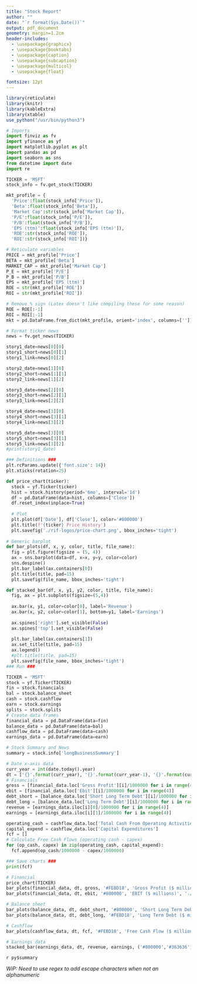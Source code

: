 ```yaml
---
title: "Stock Report"
author: ""
date: "`r format(Sys.Date())`"
output: pdf_document
geometry: margin=1.2cm
header-includes:
  - \usepackage{graphicx}
  - \usepackage{booktabs}
  - \usepackage{caption}
  - \usepackage{subcaption}
  - \usepackage{multicol}
  - \usepackage{float}

fontsize: 12pt
---
```


<!-- LaTeX preamble-->
\graphicspath{ {./rif-logos/} }

<!-- R setup libraries, using python (html_document)-->
```r
library(reticulate)
library(knitr)
library(kableExtra)
library(xtable)
use_python("/usr/bin/python3")
```
<!-- Python imports -->
```python
# Imports
import finviz as fv
import yfinance as yf
import matplotlib.pyplot as plt
import pandas as pd
import seaborn as sns
from datetime import date
import re
```

<!-- Table -->
```python
TICKER = 'MSFT'
stock_info = fv.get_stock(TICKER)

mkt_profile = {
  'Price':float(stock_info['Price']),
  'Beta':float(stock_info['Beta']),
  'Market Cap':str(stock_info['Market Cap']),
  'P/E':float(stock_info['P/E']),
  'P/B':float(stock_info['P/B']),
  'EPS (ttm)':float(stock_info['EPS (ttm)']),
  'ROE':str(stock_info['ROE']),
  'ROI':str(stock_info['ROI'])}

# Reticulate variables
PRICE = mkt_profile['Price']
BETA = mkt_profile['Beta']
MARKET_CAP = mkt_profile['Market Cap']
P_E = mkt_profile['P/E']
P_B = mkt_profile['P/B']
EPS = mkt_profile['EPS (ttm)']
ROE = str(mkt_profile['ROE'])
ROI = str(mkt_profile['ROI'])

# Remove % sign (Latex doesn't like compiling these for some reason)
ROE = ROE[:-1]
ROI = ROI[:-1]
mkt = pd.DataFrame.from_dict(mkt_profile, orient='index', columns=[''])

# Format ticker news
news = fv.get_news(TICKER)

story1_date=news[0][0]
story1_short=news[0][1]
story1_link=news[0][2]

story2_date=news[1][0]
story2_short=news[1][1]
story2_link=news[1][2]

story3_date=news[2][0]
story3_short=news[2][1]
story3_link=news[2][2]

story4_date=news[3][0]
story4_short=news[3][1]
story4_link=news[3][2]

story5_date=news[3][0]
story5_short=news[3][1]
story5_link=news[3][2]
#print(story1_date)
```

<!-- Charts -->
```python

### Definitions ###
plt.rcParams.update({'font.size': 14})
plt.xticks(rotation=25)

def price_chart(ticker):
  stock = yf.Ticker(ticker)
  hist = stock.history(period='6mo', interval='1d')
  df = pd.DataFrame(data=hist, columns=['Close'])
  df.reset_index(inplace=True)
  
  # Plot
  plt.plot(df['Date'], df['Close'], color='#800000')
  plt.title(f'{ticker} Price History')
  plt.savefig('./rif-logos/price-chart.png', bbox_inches='tight')
  
# Generic barplot
def bar_plots(df, x, y, color, title, file_name):
  fig = plt.figure(figsize = (5, 4))
  ax = sns.barplot(data=df, x=x, y=y, color=color)
  sns.despine()
  plt.bar_label(ax.containers[0])
  plt.title(title, pad=15)
  plt.savefig(file_name, bbox_inches='tight')

def stacked_bar(df, x, y1, y2, color, title, file_name):
  fig, ax = plt.subplots(figsize=(5,4))
  
  ax.bar(x, y1, color=color[0], label='Revenue')
  ax.bar(x, y2, color=color[1], bottom=y1, label='Earnings')
  
  ax.spines['right'].set_visible(False)
  ax.spines['top'].set_visible(False)
  
  plt.bar_label(ax.containers[1])
  ax.set_title(title, pad=15)
  ax.legend()
  #plt.title(title, pad=15)
  plt.savefig(file_name, bbox_inches='tight')
### Run ###

TICKER = 'MSFT'
stock = yf.Ticker(TICKER)
fin = stock.financials
bal = stock.balance_sheet
cash = stock.cashflow
earn = stock.earnings
splits = stock.splits
# Create data frames
financial_data = pd.DataFrame(data=fin)
balance_data = pd.DataFrame(data=bal)
cashflow_data = pd.DataFrame(data=cash)
earnings_data = pd.DataFrame(data=earn)

# Stock Summary and News
summary = stock.info['longBusinessSummary']

# Date x-axis data
curr_year = int(date.today().year) 
dt = ['{}'.format(curr_year), '{}'.format(curr_year-1), '{}'.format(curr_year-2), '{}'.format(curr_year-3)]
# Financials
gross = [financial_data.loc['Gross Profit'][i]/1000000 for i in range(4)]
ebit = [financial_data.loc['Ebit'][i]/1000000 for i in range(4)]
debt_short = [balance_data.loc['Short Long Term Debt'][i]/1000000 for i in range(4)]
debt_long = [balance_data.loc['Long Term Debt'][i]/1000000 for i in range(4)]
revenue = [earnings_data.iloc[i][0]/1000000 for i in range(4)]
earnings = [earnings_data.iloc[i][1]/1000000 for i in range(4)]

operating_cash = cashflow_data.loc['Total Cash From Operating Activities']
capital_expend = cashflow_data.loc['Capital Expenditures']
fcf = []
# Calculate Free Cash Flows (operating cash - capex)
for (op_cash, capex) in zip(operating_cash, capital_expend):
  fcf.append(op_cash/1000000 - capex/1000000)

### Save charts ###
print(fcf)

# Financial
price_chart(TICKER)
bar_plots(financial_data, dt, gross, '#FEBD18', 'Gross Profit ($ millions)', './rif-logos/gross-profit.png')
bar_plots(financial_data, dt, ebit, '#800000', 'EBIT ($ millions)', './rif-logos/ebit.png')

# Balance sheet
bar_plots(balance_data, dt, debt_short, '#800000', 'Short Long Term Debt ($ millions)', './rif-logos/debt_short.png')
bar_plots(balance_data, dt, debt_long, '#FEBD18', 'Long Term Debt ($ millions)', './rif-logos/debt_long.png')

# Cashflow
bar_plots(cashflow_data, dt, fcf, '#FEBD18', 'Free Cash Flow ($ millions)', './rif-logos/fcf.png')

# Earnings data
stacked_bar(earnings_data, dt, revenue, earnings, ('#800000','#363636'), 'Revenue/Earnings ($ millions)', './rif-logos/revenue_earnings.png')
```

<!-- Start of Document -->

\vspace{-0.5cm}

\begin{figure}[h]
  \centering
  \includegraphics[width=8cm, height=3cm]{RIF-Logo-(MaroonTransparentBackground).png}
\end{figure}

\vspace{-0.75cm}

\section*{Market Profile}
\vspace{-0.25cm}
\begin{table}[h] 
  \label{tab:table1} 
  \begin{tabular}{p{5cm}p{12cm}}
      \hline
      \multicolumn{2}{c}{`r py$TICKER` Profile} \\
      \hline
      Price & `r py$PRICE` \\
      Beta & `r py$BETA` \\
      Market Cap & `r py$MARKET_CAP` \\
      P/E & `r py$P_E` \\
      P/B & `r py$P_B` \\ 
      EPS ttm & `r py$EPS` \\
      ROE  & `r py$ROE`\% \\
      ROI & `r py$ROI`\% \\
      \hline
  \end{tabular}
\end{table}
\vspace{-0.75cm}
\section*{Stock Chart}
\vspace{-0.5cm}
\begin{figure}[h!]
  \centering
  \includegraphics[width=\linewidth, height=11cm]{"./rif-logos/price-chart.png"}
  \label{fig:price-chart}
\end{figure}

\section*{Company Summary}
`r py$summary`

\section*{Financials}

<!-- Rev/Gross Profits-->
\begin{figure}
\centering
\begin{minipage}{.5\textwidth}
  \centering
  \includegraphics[width=\linewidth]{"./rif-logos/revenue_earnings.png"}
  \label{fig:gp}
\end{minipage}%
\begin{minipage}{.5\textwidth}
  \centering
  \includegraphics[width=\linewidth]{"./rif-logos/gross-profit.png"}
  \label{fig:ebit}
\end{minipage}
\end{figure}

\newpage

\begin{figure}
% FCF - EBIT 
\centering
\begin{minipage}{.5\textwidth}
  \centering
  \includegraphics[width=\linewidth]{"./rif-logos/fcf.png"}
  \label{fig:gp}
\end{minipage}%
\begin{minipage}{.5\textwidth}
  \centering
  \includegraphics[width=\linewidth]{"./rif-logos/ebit.png"}
  \label{fig:ebit}
\end{minipage}
% Short Debt - Long Debt
\centering
\begin{minipage}{.5\textwidth}
  \centering
  \includegraphics[width=\linewidth]{"./rif-logos/debt_short.png"}
  \label{fig:gp}
\end{minipage}%
\begin{minipage}{.5\textwidth}
  \centering
  \includegraphics[width=\linewidth]{"./rif-logos/debt_long.png"}
  \label{fig:ebit}
\end{minipage}
\end{figure}

\section*{Recent News}

*WiP: Need to use regex to add escape characters when not an alphanumeric*
<!--
\begin{table}[h] 
  \label{tab:table1} 
  \begin{tabular}{p{5cm}p{5cm}p{6cm}}
      \hline
      \multicolumn{3}{c}{`r py$TICKER` News} \\
      \hline
      `r py$story1_date` & `r py$story1_short` & `r py$story1_link` \\
      `r py$story2_date` & `r py$story2_short` & `r py$story2_link` \\
      `r py$story3_date` & `r py$story3_short` & `r py$story3_link` \\
      `r py$story4_date` & `r py$story4_short` & `r py$story4_link` \\
      `r py$story5_date` & `r py$story5_short` & `r py$story5_link` \\
      \hline
  \end{tabular}
\end{table}
-->
